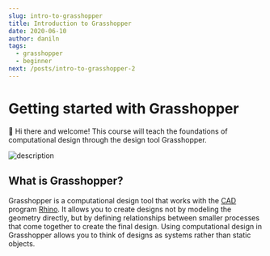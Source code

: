 ```yaml
---
slug: intro-to-grasshopper
title: Introduction to Grasshopper
date: 2020-06-10
author: daniln
tags:
  - grasshopper
  - beginner
next: /posts/intro-to-grasshopper-2
---
```


# Getting started with Grasshopper

👋 Hi there and welcome! This course will teach the foundations of computational design through the design tool Grasshopper.

![description](/images/4-1-1.png)

## What is Grasshopper?

Grasshopper is a computational design tool that works with the [CAD](https://en.wikipedia.org/wiki/Computer-aided_design) program [Rhino](https://www.rhino3d.com/). It allows you to create designs not by modeling the geometry directly, but by defining relationships between smaller processes that come together to create the final design. Using computational design in Grasshopper allows you to think of designs as systems rather than static objects.